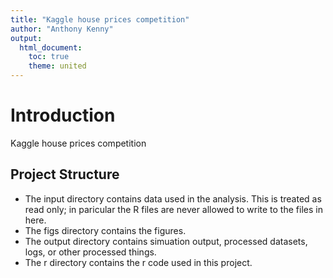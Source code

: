 ```yaml
---
title: "Kaggle house prices competition"
author: "Anthony Kenny"
output: 
  html_document:
    toc: true
    theme: united
---
```



# Introduction
Kaggle house prices competition


## Project Structure
* The input directory contains data used in the analysis. This is treated as read only; in paricular the R files are never allowed to write to the files in here.
* The figs directory contains the figures.
* The output directory contains simuation output, processed datasets, logs, or other processed things.
* The r directory contains the r code used in this project.
